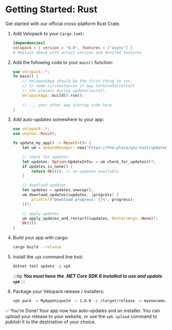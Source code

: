 # Getting Started: Rust
<AppliesTo all />
Get started with our official cross-platform Rust Crate.

1. Add Velopack to your `Cargo.toml`:
    ```toml
    [dependencies]
    velopack = { version = "0.0", features = ["async"] } 
    # Replace above with actual version and desired features
    ```

2. Add the following code to your `main()` function:
    ```rust
    use velopack::*;
    fn main() {
        // VelopackApp should be the first thing to run.
        // In some circumstances it may terminate/restart 
        // the process during update/install.
        VelopackApp::build().run();
        
        // ... your other app startup code here
    }
    ```

3. Add auto-updates somewhere to your app:
    ```rust
    use velopack::*;
    use anyhow::Result;

    fn update_my_app() -> Result<()> {
        let um = UpdateManager::new("https://the.place/you-host/updates", None)?;

        // check for updates
        let updates: Option<UpdateInfo> = um.check_for_updates()?;
        if updates.is_none() {
            return Ok(()); // no updates available
        }

        // download updates
        let updates = updates.unwrap();
        um.download_updates(&updates, |progress| { 
            println!("Download progress: {}%", progress);
        })?;

        // apply updates
        um.apply_updates_and_restart(&updates, RestartArgs::None)?;
        Ok(())
    }
    ```

4. Build your app with cargo:
    ```sh
    cargo build --release
    ```

5. Install the `vpk` command line tool:
    ```sh
    dotnet tool update -g vpk
    ```
    :::tip
    ***You must have the .NET Core SDK 6 installed to use and update `vpk`***
    :::

6. Package your Velopack release / installers:
    ```sh
    vpk pack -u MyAppUniqueId -v 1.0.0 -p /target/release -e myexename.exe
    ```

✅ You're Done! Your app now has auto-updates and an installer. 
You can upload your release to your website, or use the `vpk upload` command to publish it to the destination of your choice.